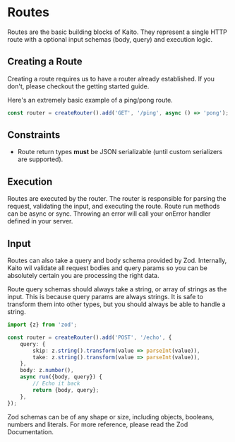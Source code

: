 
# Routes

Routes are the basic building blocks of Kaito. They represent a single HTTP route with a optional input schemas (body, query) and execution logic.

## Creating a Route

Creating a route requires us to have a router already established. If you don't, please checkout the <Link href="/getting-started#concepts">getting started</Link> guide.

Here's an extremely basic example of a ping/pong route.

```ts
const router = createRouter().add('GET', '/ping', async () => 'pong');
```

## Constraints

- Route return types **must** be JSON serializable (until custom serializers are supported).

## Execution

Routes are executed by the router. The router is responsible for parsing the request, validating the input, and executing the route. Route run methods can be async or sync. Throwing an error will call your onError handler defined in your server.

## Input

Routes can also take a query and body schema provided by Zod. Internally, Kaito wil validate all request bodies and query params so you can be absolutely certain you are processing the right data.

Route query schemas should always take a string, or array of strings as the input. This is because query params are always strings. It is safe to transform them into other types, but you should always be able to handle a string.

```ts
import {z} from 'zod';

const router = createRouter().add('POST', '/echo', {
	query: {
		skip: z.string().transform(value => parseInt(value)),
		take: z.string().transform(value => parseInt(value)),
	},
	body: z.number(),
	async run({body, query}) {
		// Echo it back
		return {body, query};
	},
});
```

Zod schemas can be of any shape or size, including objects, booleans, numbers and literals. For more reference, please read the <Link href="https://github.com/colinhacks/zod#basic-usage">Zod Documentation</Link>.
